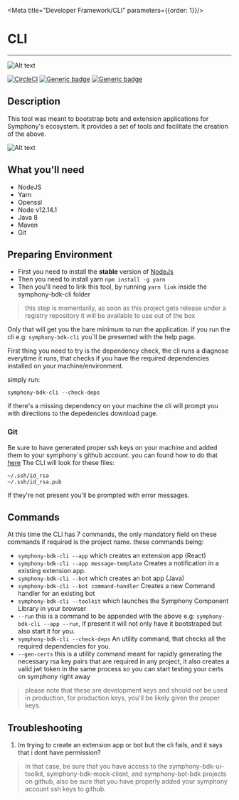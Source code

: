 
<Meta title="Developer Framework/CLI" parameters={{order: 1}}/>

# CLI
---

![Alt text](/readme/logo-symphony.png?raw=true "Mock client architecture")

[![CircleCI](https://circleci.com/gh/SymphonyPlatformSolutions/symphony-bdk-cli.svg?style=shield&circle-token=f85a6240aca3c3dca3599620bf3688a458b389c8)](https://circleci.com/gh/SymphonyPlatformSolutions/symphony-bdk-cli/tree/develop)
[![Generic badge](https://img.shields.io/badge/Node-v12.14.1-blue.svg?logo=node.js)](https://www.oracle.com/technetwork/java/javase/documentation/index.html)
[![Generic badge](https://img.shields.io/badge/Npm-6.13.4-blue.svg?logo=npm)](https://www.oracle.com/technetwork/java/javase/documentation/index.html)

## Description

This tool was meant to bootstrap bots and extension applications for Symphony's ecosystem. It provides a set of tools
and facilitate the creation of the above.

![Alt text](/readme/cli-sample.png?raw=true "Mock client architecture")


## What you'll need
* NodeJS
* Yarn
* Openssl
* Node v12.14.1
* Java 8
* Maven
* Git

## Preparing Environment

- First you need to install the **stable** version of [NodeJs](https://nodejs.org/en/)
- Then you need to install yarn ```npm install -g yarn```
- Then you'll need to link this tool, by running ```yarn link``` inside the symphony-bdk-cli folder
> this step is momentarily, as soon as this project gets release under a registry repository
>it will be available to use out of the box


Only that will get you the bare minimum to run the application. if you run the cli e.g: ```symphony-bdk-cli```
you`ll be presented with the help page.

First thing you need to try is the dependency check, the cli runs a diagnose
everytime it runs, that checks if you have the required dependencies installed on your machine/environment.

simply run:

```symphony-bdk-cli --check-deps```

if there's a missing dependency on your machine the cli will prompt you with
directions to the depedencies download page.

### Git
Be sure to have generated proper ssh keys on your machine and added them to your
symphony`s github account. you can found how to do that
[here](https://help.github.com/en/github/authenticating-to-github/adding-a-new-ssh-key-to-your-github-account)
The CLI will look for these files:
```
~/.ssh/id_rsa
~/.ssh/id_rsa.pub
```

If they're not present you'll be prompted with error messages.

## Commands

At this time the CLI has 7 commands, the only mandatory field on these commands
if required is the project name. these commands being:
* ```symphony-bdk-cli --app``` which creates an extension app (React)
* ```symphony-bdk-cli --app message-template``` Creates a notification in a existing extension app.
* ```symphony-bdk-cli --bot``` which creates an bot app (Java)
* ```symphony-bdk-cli --bot command-handler``` Creates a new Command handler for an existing bot
* ```symphony-bdk-cli --toolkit``` which launches the Symphony Component Library in your browser
* ```--run``` this is a command to be appended with the above e.g: ```symphony-bdk-cli --app --run```,
if present it will not only have it bootstraped but also start it for you.
* ```symphony-bdk-cli --check-deps``` An utility command, that checks all the required dependencies for you.
* ```--gen-certs``` this is a utility command meant for rapidly generating the necessary
rsa key pairs that are required in any project, it also creates a valid jwt token in the same process
so you can start testing your certs on symphony right away
> please note that these are development keys and should not be used in production, for production keys, you'll be likely
>given the proper keys.


## Troubleshooting

1. Im trying to create an extension app or bot but the cli fails, and it says that i dont have permission?
> In that case, be sure that you have access to the symphony-bdk-ui-toolkit, symphony-bdk-mock-client, and symphony-bot-bdk projects
>on github, also be sure that you have properly added your symphony account ssh keys to github.
